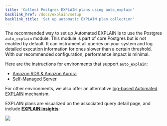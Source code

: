 ```yaml
---
title: 'Collect Postgres EXPLAIN plans using auto_explain'
backlink_href: /docs/explain/setup
backlink_title: 'Set up automatic EXPLAIN plan collection'
---
```


The recommended way to set up Automated EXPLAIN is to use the Postgres `auto_explain` module.
This module is part of core Postgres but is not enabled by default. It can instrument all queries
on your system and log detailed execution information for ones slower than a certain threshold.
With our recommended configuration, performance impact is minimal.

Here are the instructions for environments that support `auto_explain`:

 * [Amazon RDS & Amazon Aurora](../amazon_rds/01_auto_explain_check)
 * [Self-Managed Server](../self_managed/01_auto_explain_check)

For other environments, we also offer an alternative [log-based Automated EXPLAIN](../log_explain) mechanism.

EXPLAIN plans are visualized on the associated query detail page, and include **[EXPLAIN insights](/docs/explain)**:

![](query_details_explain_plan.png)
